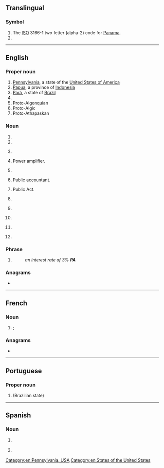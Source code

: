 {{also|Appendix:Variations of "pa"}}
==Translingual==
{{wikipedia|Pa}}

===Symbol===
{{head|mul|symbol}}

# The [[ISO]] 3166-1 two-letter (alpha-2) code for [[Panama]].
# {{SI-unit-abb|peta|ampere|[[electrical current]]}}

----

==English==

===Proper noun===
{{en-proper noun}}

# [[Pennsylvania]], a state of the [[United States of America]]
# [[Papua]], a province of [[Indonesia]]
# [[Pará]], a state of [[Brazil]]
# {{w|Palestinian Authority}}
# Proto-Algonquian {{qualifier|sometimes abbreviated PAn to distinguish it from Proto-Algic, but usually just abbreviated PA with Proto-Algic being abbreviated PAc}}
# Proto-Algic {{qualifier|sometimes abbreviated PAc to distinguish it from Proto-Algonquian}}
# Proto-Athapaskan

===Noun===
{{en-noun|~}}

# {{initialism of|en|public address system|public address}}
# {{initialism of|en|personal assistant}}
# {{initialism of|en|[[personal]] [[appearance]]}} {{gloss|when a celebrity visits a public event}}
# Power amplifier.
# {{initialism of|en|Prince Albert}} {{gloss|type of piercing}}
# Public accountant.
# {{lb|en|legal}} Public Act.
# {{initialism of|en|physician assistant}}
# {{lb|en|organic compound}} {{initialism of|en|polyamide}}
# {{lb|en|chemistry}} {{initialism of|en|[[pyrrolizidine]] [[alkaloid]]}}
# {{initialism of|en|Peano arithmetic}}
# {{lb|en|anatomy}} {{initialism of|en|pulmonary artery}}

===Phrase===
{{en-phrase}}

# {{initialism of|en|per annum}}
#: ''an interest rate of 3% '''PA'''''

===Anagrams===
* {{anagrams|en|a=ap|A&P|AP|Ap|ap|ap.}}

[[Category:en:Pennsylvania, USA]]
[[Category:en:States of the United States]]

----

==French==

===Noun===
{{fr-noun|m|PA}}

# {{l|en|CV|gloss=[[aircraft carrier]]}}; {{initialism of|fr|porte-avions}}

===Anagrams===
* {{l|fr|AP}}

----

==Portuguese==

===Proper noun===
{{head|pt|proper noun}}

# {{abbreviation of|pt|Pará}} (Brazilian state)

----

==Spanish==

===Noun===
{{es-noun|f|PA}}

# {{lb|es|medicine}} {{initialism of|es|presión arterial}}
# {{lb|es|biology}} {{initialism of|es|potencial de acción}}